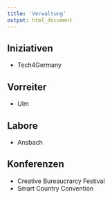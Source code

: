 ```yaml
---
title: 'Verwaltung'
output: html_document
---
```


## Iniziativen
* Tech4Germany

## Vorreiter
* Ulm

## Labore
* Ansbach

## Konferenzen
* Creative Bureaucrarcy Festival
* Smart Country Convention